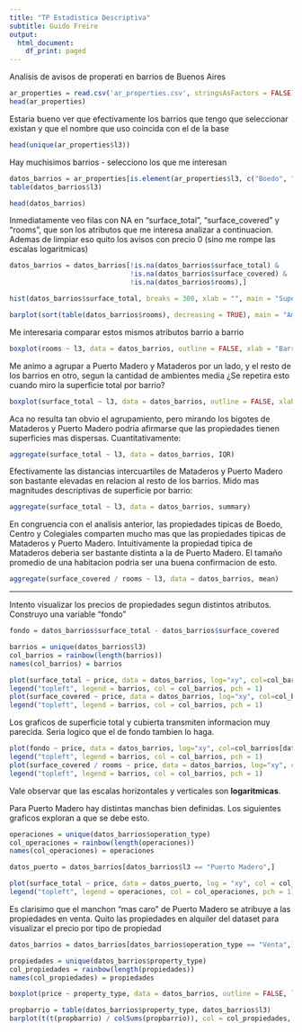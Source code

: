 ```yaml
---
title: "TP Estadistica Descriptiva"
subtitle: Guido Freire
output:
  html_document:
    df_print: paged
---
```

Analisis de avisos de properati en barrios de Buenos Aires

```r
ar_properties = read.csv('ar_properties.csv', stringsAsFactors = FALSE)
head(ar_properties)
```

Estaria bueno ver que efectivamente los barrios que tengo que seleccionar existan y que el nombre que uso coincida con el de la base

```r
head(unique(ar_properties$l3))
```

Hay muchisimos barrios - selecciono los que me interesan

```r
datos_barrios = ar_properties[is.element(ar_properties$l3, c("Boedo", "Colegiales", "Centro / Microcentro", "Mataderos", "Puerto Madero")),]
table(datos_barrios$l3)
```
```r
head(datos_barrios)
```

Inmediatamente veo filas con NA en "surface_total", "surface_covered" y "rooms", que son los atributos que me interesa analizar a continuacion. Ademas de limpiar eso quito los avisos con precio 0 (sino me rompe las escalas logaritmicas)

```r
datos_barrios = datos_barrios[!is.na(datos_barrios$surface_total) &
                              !is.na(datos_barrios$surface_covered) &
                              !is.na(datos_barrios$rooms),]
```

```r
hist(datos_barrios$surface_total, breaks = 300, xlab = "", main = "Superficie total", xlim = c(0, 1000))
```
```r
barplot(sort(table(datos_barrios$rooms), decreasing = TRUE), main = "Ambientes")
```

Me interesaria comparar estos mismos atributos barrio a barrio

```r
boxplot(rooms ~ l3, data = datos_barrios, outline = FALSE, xlab = "Barrio", ylab = "Ambientes")
```

Me animo a agrupar a Puerto Madero y Mataderos por un lado, y el resto de los barrios en otro, segun la cantidad de ambientes media ¿Se repetira esto cuando miro la superficie total por barrio?

```r
boxplot(surface_total ~ l3, data = datos_barrios, outline = FALSE, xlab = "Barrio", ylab = "Superficie total")
```

Aca no resulta tan obvio el agrupamiento, pero mirando los bigotes de Mataderos y Puerto Madero podria afirmarse que las propiedades 
tienen superficies mas dispersas. Cuantitativamente:

```r
aggregate(surface_total ~ l3, data = datos_barrios, IQR)
```

Efectivamente las distancias intercuartiles de Mataderos y Puerto Madero son bastante elevadas en relacion al resto de los barrios. Mido mas magnitudes descriptivas de superficie por barrio:

```r
aggregate(surface_total ~ l3, data = datos_barrios, summary)
```

En congruencia con el analisis anterior, las propiedades tipicas de Boedo, Centro y Colegiales comparten mucho mas que las propiedades tipicas de Mataderos y Puerto Madero.
Intuitivamente la propiedad tipica de Mataderos deberia ser bastante distinta a la de Puerto Madero. El tamaño promedio de una habitacion podria ser una buena confirmacion de esto.

```r
aggregate(surface_covered / rooms ~ l3, data = datos_barrios, mean)
```

---
Intento visualizar los precios de propiedades segun distintos atributos. Construyo una variable "fondo"

```r
fondo = datos_barrios$surface_total - datos_barrios$surface_covered

barrios = unique(datos_barrios$l3)
col_barrios = rainbow(length(barrios))
names(col_barrios) = barrios

plot(surface_total ~ price, data = datos_barrios, log="xy", col=col_barrios[datos_barrios$l3], main = "Superficie total")
legend("topleft", legend = barrios, col = col_barrios, pch = 1)
plot(surface_covered ~ price, data = datos_barrios, log="xy", col=col_barrios[datos_barrios$l3], main = "Superficie cubierta")
legend("topleft", legend = barrios, col = col_barrios, pch = 1)
```

Los graficos de superficie total y cubierta transmiten informacion muy parecida. Seria logico que el de fondo tambien lo haga.

```r
plot(fondo ~ price, data = datos_barrios, log="xy", col=col_barrios[datos_barrios$l3], main = "Fondo")
legend("topleft", legend = barrios, col = col_barrios, pch = 1)
plot(surface_covered / rooms ~ price, data = datos_barrios, log="xy", col=col_barrios[datos_barrios$l3], ylab = "Habitacion promedio", main = "Habitacion promedio")
legend("topleft", legend = barrios, col = col_barrios, pch = 1)
```

Vale observar que las escalas horizontales y verticales son **logaritmicas**.

Para Puerto Madero hay distintas manchas bien definidas. Los siguientes graficos exploran a que se debe esto.

```r
operaciones = unique(datos_barrios$operation_type)
col_operaciones = rainbow(length(operaciones))
names(col_operaciones) = operaciones

datos_puerto = datos_barrios[datos_barrios$l3 == "Puerto Madero",]

plot(surface_total ~ price, data = datos_puerto, log = "xy", col = col_operaciones[datos_puerto$operation_type], main = "Superficie y precio por operacion (Puerto Madero)")
legend("topleft", legend = operaciones, col = col_operaciones, pch = 1)
```

Es clarisimo que el manchon "mas caro" de Puerto Madero se atribuye a las propiedades en venta. Quito las propiedades en alquiler del dataset para visualizar el precio por tipo de propiedad

```r
datos_barrios = datos_barrios[datos_barrios$operation_type == "Venta",]

propiedades = unique(datos_barrios$property_type)
col_propiedades = rainbow(length(propiedades))
names(col_propiedades) = propiedades

boxplot(price ~ property_type, data = datos_barrios, outline = FALSE, las = 2)
```

```r
propbarrio = table(datos_barrios$property_type, datos_barrios$l3)
barplot(t(t(propbarrio) / colSums(propbarrio)), col = col_propiedades, legend.text = TRUE) # (?) como ubicar leyenda, arreglar labels que no aparecen
```
